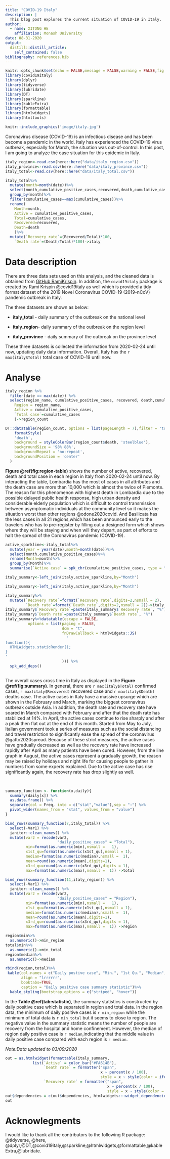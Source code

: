 ```yaml
---
title: "COVID-19 Italy"
description: |
  This blog post explores the current situation of COVID-19 in Italy.
author:
  - name: XITONG HE
    affiliation: Monash University
date: 08-31-2020
output:
  distill::distill_article:
    self_contained: false
bibliography: references.bib
---
```




```r
knitr::opts_chunk$set(echo = FALSE,message = FALSE,warning = FALSE,fig.align="center")
library(covid19italy)
library(dplyr)
library(tidyverse)
library(lubridate)
library(DT)
library(sparkline)
library(kableExtra)
library(formattable)
library(htmlwidgets)
library(htmltools)
```


```r
knitr::include_graphics('image/italy.jpg')
```

Coronavirus disease (COVID-19) is an infectious disease and has been become a pandemic in the world. Italy has experienced the COVID-19 virus outbreak, especially for March, the situation was out-of-control. In this post, I am going to analyze the case situation for this epidemic in Italy.\


```r
italy_region<-read.csv(here::here("data/italy_region.csv"))
italy_province<-read.csv(here::here("data/italy_province.csv"))
italy_total<-read.csv(here::here("data/italy_total.csv"))

italy_total%>%
  mutate(month=month(date))%>%
  select(month,cumulative_positive_cases,recovered,death,cumulative_cases)%>%
  group_by(month)%>%
  filter(cumulative_cases==max(cumulative_cases))%>%
  rename(
    Month=month,
    Active = cumulative_positive_cases,
    Total=cumulative_cases,
    Recovered=recovered,
    Death=death
    )%>%
  mutate(`Recovery rate`=(Recovered/Total)*100,
    `Death rate`=(Death/Total)*100)->italy
```
# Data description

There are three data sets used on this analysis, and the cleaned data is obtained from [GitHub RamiKrispin](https://github.com/RamiKrispin/covid19Italy). In addition, the `covid19italy` package is created by Rami Krispin @covid19italy as well which is provided a tidy format dataset of the 2019 Novel Coronavirus COVID-19 (2019-nCoV) pandemic outbreak in Italy.\

The three datasets are shown as below:\

-  **italy_total** - daily summary of the outbreak on the national level\

-  **italy_region**- daily summary of the outbreak on the region level\

-  **italy_province** - daily summary of the outbreak on the province level\

These three datasets is collected the information from 2020-02-24 until now, updating daily data information. Overall, Italy has the `r max(italy$Total)` total case of COVID-19 until now. \

# Analyse 


```r
italy_region %>% 
  filter(date == max(date)) %>% 
  select(region_name, cumulative_positive_cases, recovered, death,cumulative_cases)%>% rename(
    Region = region_name,
    Active = cumulative_positive_cases,
    `Total case`=cumulative_cases
    )->region_count
```

```r

DT::datatable(region_count, options = list(pageLength = 7),filter = 'top')%>%
    formatStyle(
    'death',
    background = styleColorBar(region_count$death, 'steelblue'),
    backgroundSize = '98% 88%',
    backgroundRepeat = 'no-repeat',
    backgroundPosition = 'center'
  ) 
```

**Figure \@ref(fig:region-table)** shows the number of active, recovered, death and total case in each region in Italy from 2020-02-24 until now. By interacting the table, Lombardia has the most of cases in all attributes and the death case are more than 10,000 which is almost the twice of Piemonte. The reason for this phenomenon with highest death in Lombardia due to the possible delayed public health response, high urban density and considerable elderly population which is difficult to control transmission between asymptomatic individuals at the community level so it makes the situation worst than other regions @odone2020covid. And Basilicata has the less cases in all 21 regions,which has been announced early to the travelers who has to pre-register by filling out a designed form which shows where they will be staying and when will they depart, as part of efforts to halt the spread of the Coronavirus pandemic (COVID-19).\


```r

active_sparkline<-italy_total%>%
  mutate(year = year(date),month=month(date))%>%
  select(month,cumulative_positive_cases)%>%
  rename(Month=month)%>%
  group_by(Month)%>%
  summarise(`Active case` = spk_chr(cumulative_positive_cases, type = "line")) 

italy_summary<-left_join(italy,active_sparkline,by="Month")

italy_summary<-left_join(italy,active_sparkline,by="Month")

italy_summary%>%
  mutate(`Recovery rate`=format(`Recovery rate`,digits=2,nsmall = 2),
         `Death rate`=format(`Death rate`,digits=2,nsmall = 2))->italy_summary
italy_summary$`Recovery rate`=paste(italy_summary$`Recovery rate`, "%")
italy_summary$`Death rate`=paste(italy_summary$`Death rate`, "%")
italy_summary%>%datatable(escape = FALSE,
          options = list(paging = FALSE,
                         dom = "t",
                         fnDrawCallback = htmlwidgets::JS(
                           '
function(){
  HTMLWidgets.staticRender();
}
'
                         ))) %>% 
  spk_add_deps()
  
```

The overall cases cross time in Italy as displayed in the **Figure \@ref(fig:summary)**. In general, there are `r max(italy$Total)`  confirmed cases, `r max(italy$Recovered)` recovered case and `r max(italy$Death)` deaths case. The active cases in Italy have a massive upsurge which are shown in the February and March, marking the biggest coronavirus outbreak outside Asia. In addition, the death rate and recovery rate have soared in March compared with February and after that the death rate has stabilized at 14%. In April, the active cases continue to rise sharply and after a peak then flat out at the end of this month. Started from May to July, Italian government took a series of measures such as the social distancing and travel restriction to significantly ease the spread of the coronavirus @gatto2020spread. Because of these strict measures, the active cases have gradually decreased as well as the recovery rate have increased rapidly after April as many patients have been cured. However, from the line graph in August, the active cases represent a gradually growth, the reason may be raised by holidays and night life for causing people to gather in numbers from some experts explained. Due to the active case has rise significantly again, the recovery rate has drop slightly as well.\

<br/>

```r

summary_function <- function(x,daily){
  summary(daily[x]) %>% 
  as.data.frame() %>% 
  separate(col = Freq, into = c("stat","value"),sep = ":") %>% 
  pivot_wider(names_from = "stat", values_from = "value")
}

bind_rows(summary_function(7,italy_total)) %>% 
  select(-Var1) %>% 
  janitor::clean_names() %>% 
  mutate(var2 = recode(var2, 
                       "daily_positive_cases" = "Total"),
         min=format(as.numeric(min),nsmall =   1),
         x1st_qu=format(as.numeric(x1st_qu),nsmall = 1),
         median=format(as.numeric(median),nsmall =  1),
         mean=round(as.numeric(mean),digits=1),
         x3rd_qu=round(as.numeric(x3rd_qu),digits = 1),
         max=format(as.numeric(max),nsmall =  1)) ->total

bind_rows(summary_function(11,italy_region)) %>% 
  select(-Var1) %>% 
  janitor::clean_names() %>% 
  mutate(var2 = recode(var2, 
                       "daily_positive_cases" = "Region"),
         min=format(as.numeric(min),nsmall =   1),
         x1st_qu=format(as.numeric(x1st_qu),nsmall = 1),
         median=format(as.numeric(median),nsmall =  1),
         mean=round(as.numeric(mean),digits=1),
         x3rd_qu=round(as.numeric(x3rd_qu),digits = 1),
         max=format(as.numeric(max),nsmall =  1)) ->region

region$min%>%
  as.numeric()->min_region
total$min%>%
  as.numeric()->min_total
region$median%>%
  as.numeric()->median

rbind(region,total)%>%
 kable(col.names = c("Daily postive case", "Min.", "1st Qu.", "Median", "Mean", "3rd Qu.", "Max."),
       align = "lrrrrrr",
       booktabs=TRUE,
       caption = "Daily positive case summary statistic")%>%
  kable_styling(bootstrap_options = c("striped", "hover"))
```


In the **Table \@ref(tab:statistic)**, the summary statistics is constructed by daily positive case which is separated in region and total data. In  the region data, the minimum of daily positive cases is `r min_region` while the minimum of total data is `r min_total` but it seems to close to region. The negative value in the summary statistic means the number of people are recovery from the hospital and home confinement. However, the median of region daily positive case is `r median`,indicating that the middle value in daily positive case compared with each region is `r median`.\



*Note:Data updated to 03/09/2020 *


```r
out = as.htmlwidget(formattable(italy_summary,
            list(`Active` = color_bar("#FA614B"), 
                 `Death rate` = formatter("span", 
                                          x ~ percent(x / 100),
                                          style = x ~ style(color = ifelse(x, 3, "red"))),
                 `Recovery rate` = formatter("span", 
                                             x ~ percent(x / 100),
                                             style = x ~ style(color = ifelse(x, 3, "red"))))))
out$dependencies = c(out$dependencies, htmlwidgets:::widget_dependencies("sparkline", "sparkline"))
out
```


# Acknowlegments

I would like to thank all the contributors to the following R package: @tidyverse, @here, @dplyr,@DT,@covid19italy,@sparkline,@htmlwidgets,@formattable,@kableExtra,@lubridate.
